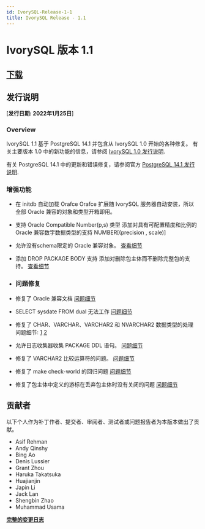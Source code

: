 ```yaml
---
id: IvorySQL-Release-1-1
title: IvorySQL Release - 1.1
---
```


# IvorySQL 版本 1.1


## [**下载**](https://github.com/IvorySQL/IvorySQL/releases/tag/Ivory_REL_1_1)

## 发行说明
[**发行日期: 2022年1月25日**]
### Overview
IvorySQL 1.1 基于 PostgreSQL 14.1 并包含从 IvorySQL 1.0 开始的各种修复。
有关主要版本 1.0 中的新功能的信息，请参阅 [IvorySQL 1.0 发行说明](ivorysql-v1-0-release-page).

有关 PostgreSQL 14.1 中的更新和错误修复，请参阅官方 [PostgreSQL 14.1 发行说明](https://www.postgresql.org/docs/release/14.1/).

### 增强功能

- 在 initdb 自动加载 Orafce
    Orafce 扩展随 IvorySQL 服务器自动安装，所以全部
    Oracle 兼容的对象和类型开箱即用。 

- 支持 Oracle Compatible Number(p,s) 类型
    添加对具有可配置精度和比例的 Oracle 兼容数字数据类型的支持 NUMBER[(precision , scale)]

- 允许没有schema限定的 Oracle 兼容对象。
    [查看细节](https://github.com/IvorySQL/IvorySQL/issues/30)

- 添加 DROP PACKAGE BODY 支持
   添加对删除包主体而不删除完整包的支持。
    [查看细节](https://github.com/IvorySQL/IvorySQL/issues/29)

- ### 问题修复

- 修复了 Oracle 兼容文档
    [问题细节](https://github.com/IvorySQL/IvorySQL/issues/23)

- SELECT sysdate FROM dual 无法工作
    [问题细节](https://github.com/IvorySQL/IvorySQL/issues/24)

- 修复了 CHAR、VARCHAR、VARCHAR2 和 NVARCHAR2 数据类型的处理
    问题细节:
    [1](https://github.com/IvorySQL/IvorySQL/issues/33)
    [2](https://github.com/IvorySQL/IvorySQL/issues/46)

- 允许日志收集器收集 PACKAGE DDL 语句。
    [问题细节](https://github.com/IvorySQL/IvorySQL/issues/21)

- 修复了 VARCHAR2 比较运算符的问题。
    [问题细节](https://github.com/IvorySQL/IvorySQL/issues/25)

- 修复了 make check-world 的回归问题
    [问题细节](https://github.com/IvorySQL/IvorySQL/issues/39)

- 修复了包主体中定义的游标在丢弃包主体时没有关闭的问题
    [问题细节](https://github.com/IvorySQL/IvorySQL/issues/54)

## 贡献者
以下个人作为补丁作者、提交者、审阅者、测试者或问题报告者为本版本做出了贡献。

- Asif Rehman
- Andy Qinshy
- Bing Ao
- Denis Lussier
- Grant Zhou
- Haruka Takatsuka 
- Huajianjin
- Japin Li
- Jack Lan
- Shengbin Zhao
- Muhammad Usama

**[完整的变更日志](https://github.com/IvorySQL/IvorySQL/commits/Ivory_REL_1_1)**
